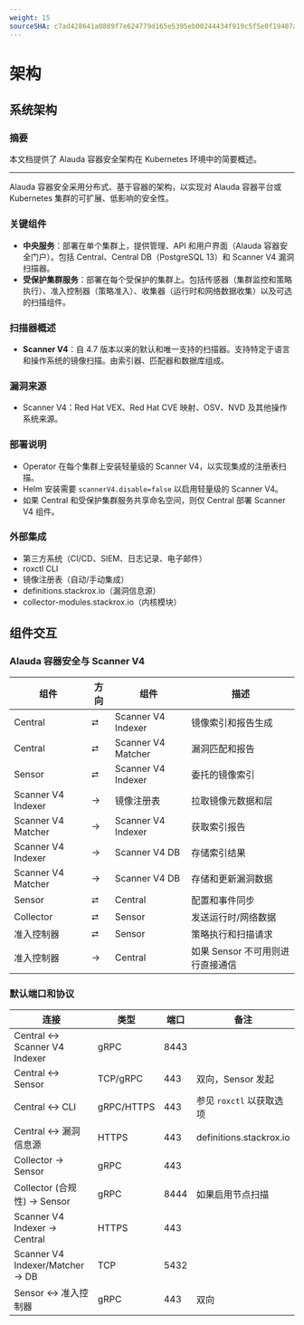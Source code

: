 ```yaml
---
weight: 15
sourceSHA: c7ad428641a0889f7e624779d165e5395eb00244434f919c5f5e0f19407a0ee9
---
```


# 架构

## 系统架构

### 摘要

本文档提供了 Alauda 容器安全架构在 Kubernetes 环境中的简要概述。

---

Alauda 容器安全采用分布式、基于容器的架构，以实现对 Alauda 容器平台或 Kubernetes 集群的可扩展、低影响的安全性。

### 关键组件

- **中央服务**：部署在单个集群上，提供管理、API 和用户界面（Alauda 容器安全门户）。包括 Central、Central DB（PostgreSQL 13）和 Scanner V4 漏洞扫描器。
- **受保护集群服务**：部署在每个受保护的集群上。包括传感器（集群监控和策略执行）、准入控制器（策略准入）、收集器（运行时和网络数据收集）以及可选的扫描组件。

### 扫描器概述

- **Scanner V4**：自 4.7 版本以来的默认和唯一支持的扫描器。支持特定于语言和操作系统的镜像扫描。由索引器、匹配器和数据库组成。

### 漏洞来源

- Scanner V4：Red Hat VEX、Red Hat CVE 映射、OSV、NVD 及其他操作系统来源。

### 部署说明

- Operator 在每个集群上安装轻量级的 Scanner V4，以实现集成的注册表扫描。
- Helm 安装需要 `scannerV4.disable=false` 以启用轻量级的 Scanner V4。
- 如果 Central 和受保护集群服务共享命名空间，则仅 Central 部署 Scanner V4 组件。

### 外部集成

- 第三方系统（CI/CD、SIEM、日志记录、电子邮件）
- roxctl CLI
- 镜像注册表（自动/手动集成）
- definitions.stackrox.io（漏洞信息源）
- collector-modules.stackrox.io（内核模块）

## 组件交互

### Alauda 容器安全与 Scanner V4

| 组件                | 方向     | 组件                | 描述                                      |
| ------------------- | -------- | ------------------- | ----------------------------------------- |
| Central             | ⮂       | Scanner V4 Indexer  | 镜像索引和报告生成                        |
| Central             | ⮂       | Scanner V4 Matcher  | 漏洞匹配和报告                            |
| Sensor              | ⮂       | Scanner V4 Indexer  | 委托的镜像索引                            |
| Scanner V4 Indexer  | →       | 镜像注册表         | 拉取镜像元数据和层                        |
| Scanner V4 Matcher  | →       | Scanner V4 Indexer  | 获取索引报告                              |
| Scanner V4 Indexer  | →       | Scanner V4 DB       | 存储索引结果                              |
| Scanner V4 Matcher  | →       | Scanner V4 DB       | 存储和更新漏洞数据                        |
| Sensor              | ⮂       | Central             | 配置和事件同步                            |
| Collector           | ⮂       | Sensor              | 发送运行时/网络数据                       |
| 准入控制器        | ⮂       | Sensor              | 策略执行和扫描请求                        |
| 准入控制器        | →       | Central             | 如果 Sensor 不可用则进行直接通信          |

### 默认端口和协议

| 连接                          | 类型       | 端口 | 备注                             |
| ----------------------------- | ---------- | ---- | -------------------------------- |
| Central ↔ Scanner V4 Indexer  | gRPC       | 8443 |                                  |
| Central ↔ Sensor              | TCP/gRPC   | 443  | 双向，Sensor 发起                |
| Central ↔ CLI                 | gRPC/HTTPS | 443  | 参见 `roxctl` 以获取选项        |
| Central ↔ 漏洞信息源         | HTTPS      | 443  | definitions.stackrox.io          |
| Collector → Sensor            | gRPC       | 443  |                                  |
| Collector (合规性) → Sensor   | gRPC       | 8444 | 如果启用节点扫描                |
| Scanner V4 Indexer → Central  | HTTPS      | 443  |                                  |
| Scanner V4 Indexer/Matcher → DB | TCP      | 5432 |                                  |
| Sensor ↔ 准入控制器         | gRPC       | 443  | 双向                             |
